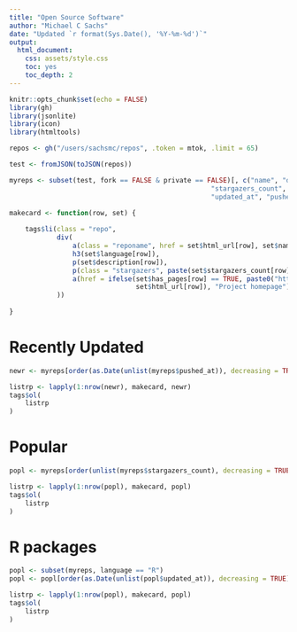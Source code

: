 ```yaml
---
title: "Open Source Software"
author: "Michael C Sachs"
date: "Updated `r format(Sys.Date(), '%Y-%m-%d')`"
output: 
  html_document: 
    css: assets/style.css
    toc: yes
    toc_depth: 2
---
```


```r
knitr::opts_chunk$set(echo = FALSE)
library(gh)
library(jsonlite)
library(icon)
library(htmltools)
```

<style type="text/css">

#title {
    color: #e9e9e9;
	padding: 0.8em;
    font-family: Open sans, sans-serif;
    background-color: #dc4d38;
	font-size: 32px;
	text-align: center;

	-moz-box-shadow: 0px 0px 5px 1px rgba(0, 0, 0, 0.1);
	-webkit-box-shadow: 0px 0px 5px 1px rgba(0, 0, 0, 0.1);
	box-shadow: 0px 0px 5px 1px rgba(0, 0, 0, 0.1);
	margin-bottom: 20px;
	padding: 0.4em;
	width: 80%;

	display: table;
	position: relative;
	margin: auto;
	margin-top: 20px;
	margin-bottom: 20px;
}


.email {
   	font-size: 26px;
}

.stats {
	color: white;
	padding: 0.4em;
	font-family: Open sans, sans-serif;
	background: #39b1a4;

	font-size: 26px;
	text-align: center;

	-moz-box-shadow: 0px 0px 5px 1px rgba(0, 0, 0, 0.1);
	-webkit-box-shadow: 0px 0px 5px 1px rgba(0, 0, 0, 0.1);
	box-shadow: 0px 0px 5px 1px rgba(0, 0, 0, 0.1);
	margin-bottom: 20px;
	padding: 0.4em;
	width: 65%;

	display: table;
	position: relative;
	margin: auto;
	margin-top: 20px;
	margin-bottom: 20px;
}

ol {
display: block;
list-style-type: none;
-webkit-margin-before: 0em;
-webkit-margin-after: 0em;
-webkit-margin-start: 0px;
-webkit-margin-end: 0px;
-webkit-padding-start: 0px;
}

.repolist {

	max-width: 1096px;
	margin: auto;

}

.repo {
	background: white;
	-moz-box-shadow: 0px 0px 5px 1px rgba(0, 0, 0, 0.1);
	-webkit-box-shadow: 0px 0px 5px 1px rgba(0, 0, 0, 0.1);
	box-shadow: 0px 0px 5px 1px rgba(0, 0, 0, 0.1);
	margin-bottom: 20px;
	padding: 1em;
	width: inherit;

	overflow: hidden;

	position: relative;
	margin-left: 10px;
	margin-right: 10px;
}

.repotitle {
	font-size: 26px;
	text-align: center;

	background: white;
	-moz-box-shadow: 0px 0px 5px 1px rgba(0, 0, 0, 0.1);
	-webkit-box-shadow: 0px 0px 5px 1px rgba(0, 0, 0, 0.1);
	box-shadow: 0px 0px 5px 1px rgba(0, 0, 0, 0.1);
	margin-bottom: 20px;
	padding: 0.4em;
	width: 90%;

	display: table;
	position: relative;
	margin: auto;
	margin-top: 20px;
	margin-bottom: 20px;

}

.reponame {
	font-size: 22px;
	text-align: center;
	color: #006FA3;
}

</style>

```r
repos <- gh("/users/sachsmc/repos", .token = mtok, .limit = 65)

test <- fromJSON(toJSON(repos))

myreps <- subset(test, fork == FALSE & private == FALSE)[, c("name", "description", "html_url", 
                                                   "stargazers_count", "watchers_count", "language", "has_pages", 
                                                   "updated_at", "pushed_at")]

makecard <- function(row, set) {
    
    tags$li(class = "repo", 
            div(
                a(class = "reponame", href = set$html_url[row], set$name[row]), 
                h3(set$language[row]), 
                p(set$description[row]), 
                p(class = "stargazers", paste(set$stargazers_count[row], "stars")), 
                a(href = ifelse(set$has_pages[row] == TRUE, paste0("https://sachsmc.github.io/", set$name[row]), 
                                set$html_url[row]), "Project homepage")
            ))
    
}
```


# Recently Updated
```r

newr <- myreps[order(as.Date(unlist(myreps$pushed_at)), decreasing = TRUE), ][1:10, ]

listrp <- lapply(1:nrow(newr), makecard, newr)
tags$ol(
    listrp
)

```


# Popular
```r

popl <- myreps[order(unlist(myreps$stargazers_count), decreasing = TRUE), ][1:10, ]

listrp <- lapply(1:nrow(popl), makecard, popl)
tags$ol(
    listrp
)

```


# R packages
```r

popl <- subset(myreps, language == "R")
popl <- popl[order(as.Date(unlist(popl$updated_at)), decreasing = TRUE), ]

listrp <- lapply(1:nrow(popl), makecard, popl)
tags$ol(
    listrp
)

```
